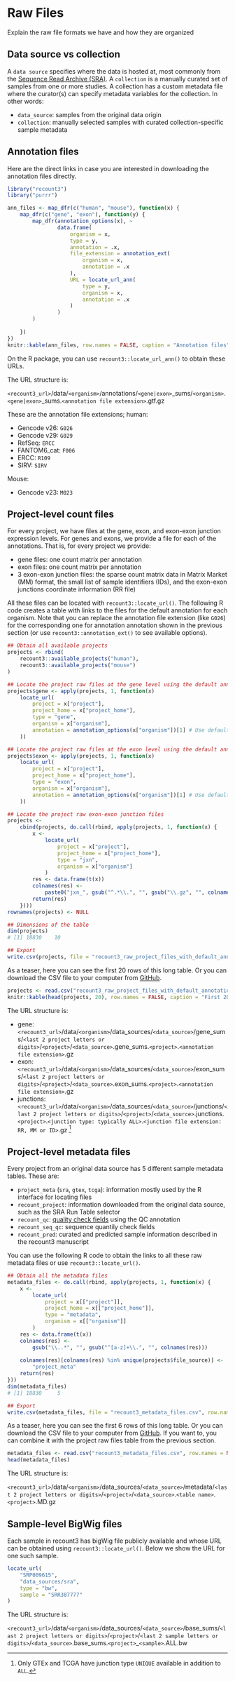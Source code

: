 # Raw Files

Explain the raw file formats we have and how they are organized

## Data source vs collection

A `data source` specifies where the data is hosted at, most commonly from the [Sequence Read Archive (SRA)](https://www.ncbi.nlm.nih.gov/sra). A `collection` is a manually curated set of samples from one or more studies. A collection has a custom metadata file where the curator(s) can specify metadata variables for the collection. In other words:

* `data_source`: samples from the original data origin
* `collection`: manually selected samples with curated collection-specific sample metadata

## Annotation files

Here are the direct links in case you are interested in downloading the annotation files directly.

```r
library("recount3")
library("purrr")

ann_files <- map_dfr(c("human", "mouse"), function(x) {
    map_dfr(c("gene", "exon"), function(y) {
        map_dfr(annotation_options(x), ~ 
                data.frame(
                    organism = x,
                    type = y,
                    annotation = .x,
                    file_extension = annotation_ext(
                        organism = x,
                        annotation = .x
                    ),
                    URL = locate_url_ann(
                        type = y,
                        organism = x,
                        annotation = .x
                    )
                )
        )
        
    })
})
knitr::kable(ann_files, row.names = FALSE, caption = "Annotation files")
```

On the R package, you can use `recount3::locate_url_ann()` to obtain these URLs.

The URL structure is:

`<recount3_url>`/data/`<organism>`/annotations/`<gene|exon>`_sums/`<organism>`.`<gene|exon>`_sums.`<annotation file extension>`.gtf.gz

These are the annotation file extensions; human:

* Gencode v26: `G026`
* Gencode v29: `G029`
* RefSeq: `ERCC`
* FANTOM6_cat: `F006`
* ERCC: `R109`
* SIRV: `SIRV`

Mouse:

* Gencode v23: `M023`

## Project-level count files

For every project, we have files at the gene, exon, and exon-exon junction expression levels. For genes and exons, we provide a file for each of the annotations. That is, for every project we provide:

* gene files: one count matrix per annotation
* exon files: one count matrix per annotation
* 3 exon-exon junction files: the sparse count matrix data in Matrix Market (MM) format, the small list of sample identifiers (IDs), and the exon-exon junctions coordinate information (RR file)

All these files can be located with `recount3::locate_url()`. The following R code creates a table with links to the files for the default annotation for each organism. Note that you can replace the annotation file extension (like `G026`) for the corresponding one for annotation annotation shown in the previous section (or use `recount3::annotation_ext()` to see available options).


```r
## Obtain all available projects
projects <- rbind(
    recount3::available_projects("human"),
    recount3::available_projects("mouse")
)

## Locate the project raw files at the gene level using the default annotation
projects$gene <- apply(projects, 1, function(x)
    locate_url(
        project = x["project"],
        project_home = x["project_home"],
        type = "gene",
        organism = x["organism"],
        annotation = annotation_options(x["organism"])[1] # Use default annotation
    ))

## Locate the project raw files at the exon level using the default annotation
projects$exon <- apply(projects, 1, function(x)
    locate_url(
        project = x["project"],
        project_home = x["project_home"],
        type = "exon",
        organism = x["organism"],
        annotation = annotation_options(x["organism"])[1] # Use default annotation
    ))

## Locate the project raw exon-exon junction files
projects <-
    cbind(projects, do.call(rbind, apply(projects, 1, function(x) {
        x <-
            locate_url(
                project = x["project"],
                project_home = x["project_home"],
                type = "jxn",
                organism = x["organism"]
            )
        res <- data.frame(t(x))
        colnames(res) <-
            paste0("jxn_", gsub("^.*\\.", "", gsub("\\.gz", "", colnames(res))))
        return(res)
    })))
rownames(projects) <- NULL

## Dimensions of the table
dim(projects)
# [1] 18830    10

## Export
write.csv(projects, file = "recount3_raw_project_files_with_default_annotation.csv", row.names = FALSE)
```

As a teaser, here you can see the first 20 rows of this long table. Or you can download the CSV file to your computer from [GitHub](https://github.com/LieberInstitute/recount3-docs/blob/master/recount3_raw_project_files_with_default_annotation.csv).

```r
projects <- read.csv("recount3_raw_project_files_with_default_annotation.csv", row.names = NULL)
knitr::kable(head(projects, 20), row.names = FALSE, caption = "First 20 raw project files")
```

The URL structure is:

* gene: `<recount3_url>`/data/`<organism>`/data_sources/`<data_source>`/gene_sums/`<last 2 project letters or digits>`/`<project>`/`<data_source>`.gene_sums.`<project>`.`<annotation file extension>`.gz
* exon: `<recount3_url>`/data/`<organism>`/data_sources/`<data_source>`/exon_sums/`<last 2 project letters or digits>`/`<project>`/`<data_source>`.exon_sums.`<project>`.`<annotation file extension>`.gz
* junctions: `<recount3_url>`/data/`<organism>`/data_sources/`<data_source>`/junctions/`<last 2 project letters or digits>`/`<project>`/`<data_source>`.junctions.`<project>`.`<junction type: typically ALL>`.`<junction file extension: RR, MM or ID>`.gz ^[Only GTEx and TCGA have junction type `UNIQUE` available in addition to `ALL`.]

## Project-level metadata files

Every project from an original data source has 5 different sample metadata tables. These are:

* `project_meta` (`sra`, `gtex`, `tcga`): information mostly used by the R interface for locating files
* `recount_project`: information downloaded from the original data source, such as the SRA Run Table selector
* `recount_qc`: [quality check fields](#quality-check-fields) using the QC annotation
* `recount_seq_qc`: sequence quantily check fields
* `recount_pred`: curated and predicted sample information described in the recount3 manuscript

You can use the following R code to obtain the links to all these raw metadata files or use `recount3::locate_url()`.

```r
## Obtain all the metadata files
metadata_files <- do.call(rbind, apply(projects, 1, function(x) {
    x <-
        locate_url(
            project = x[["project"]],
            project_home = x[["project_home"]],
            type = "metadata",
            organism = x[["organism"]]
        )
    res <- data.frame(t(x))
    colnames(res) <-
        gsub("\\..*", "", gsub("^[a-z]+\\.", "", colnames(res)))
    
    colnames(res)[colnames(res) %in% unique(projects$file_source)] <-
        "project_meta"
    return(res)
}))
dim(metadata_files)
# [1] 18830     5

## Export
write.csv(metadata_files, file = "recount3_metadata_files.csv", row.names = FALSE)
```

As a teaser, here you can see the first 6 rows of this long table. Or you can download the CSV file to your computer from [GitHub](https://github.com/LieberInstitute/recount3-docs/blob/master/recount3_metadata_files.csv). If you want to, you can combine it with the project raw files table from the previous section.

```r
metadata_files <- read.csv("recount3_metadata_files.csv", row.names = NULL)
head(metadata_files)
```

The URL structure is:

`<recount3_url>`/data/`<organism>`/data_sources/`<data_source>`/metadata/`<last 2 project letters or digits>`/`<project>`/`<data_source>`.`<table name>`.`<project>`.MD.gz

## Sample-level BigWig files

Each sample in recount3 has bigWig file publicly available and whose URL can be obtained using `recount3::locate_url()`. Below we show the URL for one such sample. 

```r
locate_url(
    "SRP009615",
    "data_sources/sra",
    type = "bw",
    sample = "SRR387777"
)
```

The URL structure is:

`<recount3_url>`/data/`<organism>`/data_sources/`<data_source>`/base_sums/`<last 2 project letters or digits>`/`<project>`/`<last 2 sample letters or digits>`/`<data_source>`.base_sums.`<project>`_`<sample>`.ALL.bw

